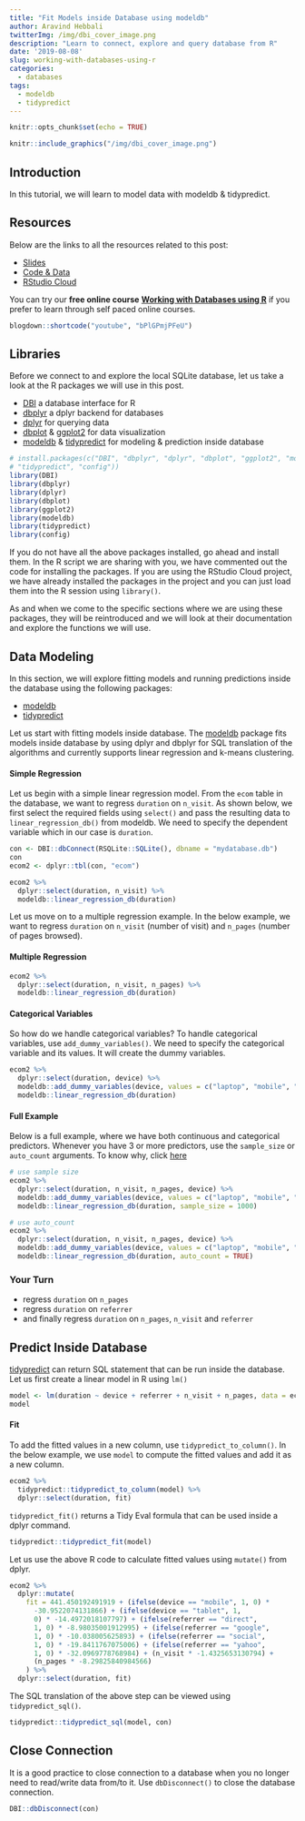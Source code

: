 ```yaml
---
title: "Fit Models inside Database using modeldb"
author: Aravind Hebbali
twitterImg: /img/dbi_cover_image.png
description: "Learn to connect, explore and query database from R"
date: '2019-08-08'
slug: working-with-databases-using-r
categories:
  - databases
tags:
  - modeldb
  - tidypredict
---
```


```r
knitr::opts_chunk$set(echo = TRUE)
```

```r
knitr::include_graphics("/img/dbi_cover_image.png")
```

## Introduction

In this tutorial, we will learn to model data with modeldb & tidypredict.

## Resources

Below are the links to all the resources related to this post:

- <a href="https://slides.rsquaredacademy.com/sql/sqlite.html#/section" target="_blank">Slides</a>
- <a href="https://github.com/rsquaredacademy-education/online-courses/" target="_blank">Code & Data</a>
- <a href="https://rstudio.cloud/project/430439" target="_blank">RStudio Cloud</a>

You can try our **free online course** [**Working with Databases using R**](https://rsquared-academy.thinkific.com/courses/working-with-databases-using-r) if you prefer to learn through self paced online courses.

```r
blogdown::shortcode("youtube", "bPlGPmjPFeU")
```

## Libraries

Before we connect to and explore the local SQLite database, let us take a look at the R packages we will use in this post. 

- [DBI](http://r-dbi.github.io/DBI/) a database interface for R 
- [dbplyr](https://dbplyr.tidyverse.org/) a dplyr backend for databases
- [dplyr](https://dplyr.tidyverse.org/) for querying data
- [dbplot](https://edgararuiz.github.io/dbplot/) & [ggplot2](https://ggplot2.tidyverse.org/) for data visualization
- [modeldb](https://tidymodels.github.io/modeldb/) & [tidypredict](https://tidymodels.github.io/tidypredict/) for modeling & prediction inside database

```r
# install.packages(c("DBI", "dbplyr", "dplyr", "dbplot", "ggplot2", "modeldb",
# "tidypredict", "config"))
library(DBI)
library(dbplyr)
library(dplyr)
library(dbplot)
library(ggplot2)
library(modeldb)
library(tidypredict)
library(config)
```

If you do not have all the above packages installed, go ahead and install them. In the R script we are sharing with you, we have commented out the code for installing the packages. If you are using the RStudio Cloud project, we have already installed the packages in the project and you can just load them into the R session using `library()`. 

As and when we come to the specific sections where we are using these packages, they will be reintroduced and we will look at their documentation and explore the functions we will use.

## Data Modeling

In this section, we will explore fitting models and running predictions inside the database using the following packages:

- [modeldb](https://tidymodels.github.io/modeldb/index.html)
- [tidypredict](https://tidymodels.github.io/tidypredict/index.html)

Let us start with fitting models inside database. The [modeldb](https://tidymodels.github.io/modeldb/index.html) package fits models inside database by using dplyr and dbplyr for SQL translation of the algorithms and currently supports linear regression and k-means clustering. 

#### Simple Regression 

Let us begin with a simple linear regression model. From the `ecom` table in the database, we want to regress `duration` on `n_visit`. As shown below, we first select the required fields using `select()` and pass the resulting data to `linear_regression_db()` from modeldb. We need to specify the dependent variable which in our case is `duration`. 

```r
con <- DBI::dbConnect(RSQLite::SQLite(), dbname = "mydatabase.db")
con
ecom2 <- dplyr::tbl(con, "ecom")
```

```r
ecom2 %>% 
  dplyr::select(duration, n_visit) %>% 
  modeldb::linear_regression_db(duration)
```

Let us move on to a multiple regression example. In the below example, we want to regress `duration` on `n_visit` (number of visit) and `n_pages` (number of pages browsed).

#### Multiple Regression 

```r
ecom2 %>% 
  dplyr::select(duration, n_visit, n_pages) %>%
  modeldb::linear_regression_db(duration)
```

#### Categorical Variables

So how do we handle categorical variables? To handle categorical variables, use `add_dummy_variables()`. We need to specify the categorical variable and its values. It will create the dummy variables. 

```r
ecom2 %>% 
  dplyr::select(duration, device) %>%
  modeldb::add_dummy_variables(device, values = c("laptop", "mobile", "tablet")) %>%
  modeldb::linear_regression_db(duration)
```

#### Full Example

Below is a full example, where we have both continuous and categorical predictors. Whenever you have 3 or more predictors, use the `sample_size` or `auto_count` arguments. To know why, click [here](https://tidymodels.github.io/modeldb/reference/linear_regression_db.html)

```r
# use sample size
ecom2 %>% 
  dplyr::select(duration, n_visit, n_pages, device) %>%
  modeldb::add_dummy_variables(device, values = c("laptop", "mobile", "tablet")) %>%
  modeldb::linear_regression_db(duration, sample_size = 1000)

# use auto_count
ecom2 %>% 
  dplyr::select(duration, n_visit, n_pages, device) %>%
  modeldb::add_dummy_variables(device, values = c("laptop", "mobile", "tablet")) %>%
  modeldb::linear_regression_db(duration, auto_count = TRUE)
```

### Your Turn

- regress `duration` on `n_pages` 
- regress `duration` on `referrer`
- and finally regress `duration` on `n_pages`, `n_visit` and `referrer`

## Predict Inside Database

[tidypredict](https://tidymodels.github.io/tidypredict/index.html) can return SQL statement that can be run inside the database. Let us first create a linear model in R using `lm()`

```r
model <- lm(duration ~ device + referrer + n_visit + n_pages, data = ecom2)
model
```

#### Fit

To add the fitted values in a new column, use `tidypredict_to_column()`. In the below example, we use `model` to compute the fitted values and add it as a new column. 

```r
ecom2 %>% 
  tidypredict::tidypredict_to_column(model) %>% 
  dplyr::select(duration, fit)
```

`tidypredict_fit()` returns a Tidy Eval formula that can be used inside a dplyr command.

```r
tidypredict::tidypredict_fit(model)
```

Let us use the above R code to calculate fitted values using `mutate()` from dplyr.

```r
ecom2 %>%
  dplyr::mutate(
    fit = 441.450192491919 + (ifelse(device == "mobile", 1, 0) *
      -30.9522074131866) + (ifelse(device == "tablet", 1,
      0) * -14.4972018107797) + (ifelse(referrer == "direct",
      1, 0) * -8.98035001912995) + (ifelse(referrer == "google",
      1, 0) * -10.038005625893) + (ifelse(referrer == "social",
      1, 0) * -19.8411767075006) + (ifelse(referrer == "yahoo",
      1, 0) * -32.0969778768984) + (n_visit * -1.4325653130794) +
      (n_pages * -8.29825840984566)
    ) %>%
  dplyr::select(duration, fit)
```

The SQL translation of the above step can be viewed using `tidypredict_sql()`.

```r
tidypredict::tidypredict_sql(model, con)
```

## Close Connection

It is a good practice to close connection to a database when you no longer need to read/write data from/to it. Use `dbDisconnect()` to close the database connection.

```r
DBI::dbDisconnect(con)
```

